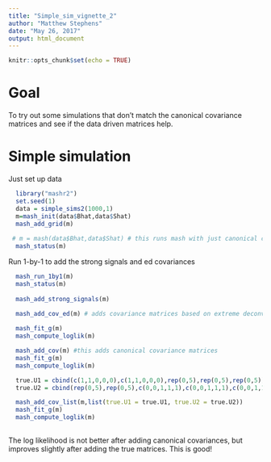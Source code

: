 ```yaml
---
title: "Simple_sim_vignette_2"
author: "Matthew Stephens"
date: "May 26, 2017"
output: html_document
---
```


```r
knitr::opts_chunk$set(echo = TRUE)
```


# Goal

To try out some simulations that don't match the canonical covariance matrices and see if the data driven matrices help.

# Simple simulation

Just set up data 
```r
  library("mashr2")
  set.seed(1)
  data = simple_sims2(1000,1)
  m=mash_init(data$Bhat,data$Shat)
  mash_add_grid(m)
  
 # m = mash(data$Bhat,data$Shat) # this runs mash with just canonical covariance matrices
  mash_status(m)
```
  
  
Run 1-by-1 to add the strong signals and ed covariances
```r
  mash_run_1by1(m)
  mash_status(m)
  
  mash_add_strong_signals(m)
  
  mash_add_cov_ed(m) # adds covariance matrices based on extreme deconvolution, initialized from pca

  mash_fit_g(m)
  mash_compute_loglik(m) 
```

```r
  mash_add_cov(m) #this adds canonical covariance matrices
  mash_fit_g(m)
  mash_compute_loglik(m) 
```
```r
  true.U1 = cbind(c(1,1,0,0,0),c(1,1,0,0,0),rep(0,5),rep(0,5),rep(0,5))
  true.U2 = cbind(rep(0,5),rep(0,5),c(0,0,1,1,1),c(0,0,1,1,1),c(0,0,1,1,1))

  mash_add_cov_list(m,list(true.U1 = true.U1, true.U2 = true.U2))
  mash_fit_g(m)
  mash_compute_loglik(m) 
  
```


The log likelihood is not better after adding canonical covariances,
but improves slightly after adding the true matrices. This is good!


